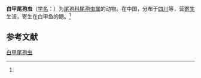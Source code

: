 {{Speciesbox
| name = 白甲尾孢虫
| status = 
| status_system = 
| image = 
| genus = Henneguya
| species = varicorhinusi
| authority = (Ma, 1998)<ref name='id9677'>{{cite web| url =http://www.bioinfo.cn/db05/BjdwSpecies.php?action=view&id=9677| title =白甲尾孢虫| work =《中国动物物种编目数据库》| publisher =中国科学院微生物研究所| author =中国科学院动物研究所| accessdate =2009-04-16| deadurl =yes| archiveurl =https://web.archive.org/web/20160305021731/http://www.bioinfo.cn/db05/BjdwSpecies.php?action=view&id=9677| archivedate =2016-03-05}}</ref>
}}

'''白甲尾孢虫'''（[[学名|学名]]：{{lang|la|''Henneguya varicorhinusi''}}）为[[尾孢科|尾孢科]][[尾孢虫属|尾孢虫属]]的动物。在中国，分布于[[四川|四川]]等，营[[寄生|寄生]]生活，寄生在白甲鱼的鳃。<ref name='id9677'/>

== 参考文献 ==
{{reflist}}

{{Wikispecies|Henneguya varicorhinusi}}

[[Category:尾孢虫属|白甲尾孢虫]]


{{Cnidarian-stub}}